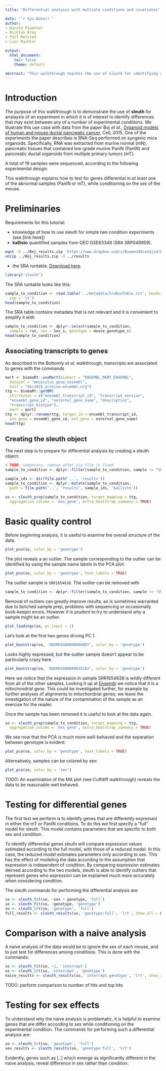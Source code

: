 ```yaml
---
title: "Differential analysis with multiple conditions and covariates"

date: "`r Sys.Date()`"
author:
- Harold Pimentel
- Nicolas Bray
- Páll Melsted
- Lior Pachter

output:
  html_document:
    toc: false
    theme: default

abstract: "This walkthrough teaches the use of sleuth for identifying differences in expression between any of a number of multiple conditions."
---
```


# Introduction

The purpose of this walkthrough is to demonstrate the use of __sleuth__ for analaysis of an experiment in which it is of interest to identify differences that may exist between any of a number of experimental conditions. We illustrate this use case with data from the paper Boj _et al_., [Organoid models of human and mouse ductal pancreatic cancer](http://www.sciencedirect.com/science/article/pii/S009286741401592X), Cell, 2015.
One of the experiments the paper describes is RNA-Seq performed on syngenic mice organoids.
Specifically, RNA was extracted from murine normal (mN), pancreatic tissues that contained low-grade murine PanIN (PanIN) and pancreatic ductal organoids from multiple primary tumors (mT).

A total of 19 samples were sequenced, according to the following experimental design:

This walkthrough explains how to test for genes differential in _at least_ one of the abnormal samples (PanIN or mT), while conditioning on the sex of the mouse.

# Preliminaries

Requirements for this tutorial:

- knowledge of how to use sleuth for simple two condition experiments (see [link here])
- __kallisto__ quantified samples from GEO GSE63348 (SRA SRP049959).

```bash
wget -O ../Boj_results.zip 'https://www.dropbox.com/s/8swoeu94candjxd/Boj_results.zip?dl=1'
unzip ../Boj_results.zip -d ../results
```

- the SRA runtable. [Download here](https://raw.githubusercontent.com/pachterlab/sleuth_walkthroughs/master/boj/metadata/SraRunTable.txt).


```r
library('sleuth')
```

The SRA runtable looks like this:
```r
sample_to_condition <- read.table('../metadata/SraRunTable.txt', header = TRUE,
  sep = '\t')
head(sample_to_condition)
```

The SRA table contains metadata that is not relevant and it is convenient to simplify it with

```r
sample_to_condition <- dplyr::select(sample_to_condition,
  sample = run, sex = Sex_s, genotype = mouse_genotype_s)
head(sample_to_condition)

```

## Associating transcripts to genes

As described in the Bottomly _et al_. walkthrough, transcripts are associated to genes with the commands

```r
mart <- biomaRt::useMart(biomart = "ENSEMBL_MART_ENSEMBL",
  dataset = "mmusculus_gene_ensembl",
  host = "dec2015.archive.ensembl.org")
ttg <- biomaRt::getBM(
  attributes = c("ensembl_transcript_id", "transcript_version",
  "ensembl_gene_id", "external_gene_name", "description",
  "transcript_biotype"),
  mart = mart)
ttg <- dplyr::rename(ttg, target_id = ensembl_transcript_id,
  ens_gene = ensembl_gene_id, ext_gene = external_gene_name)
head(ttg)
```

## Creating the sleuth object

The next step is to prepare for differential analysis by creating a sleuth object:

```r
# TODO: temporary. remove after zip file is fixed
sample_to_condition <- dplyr::filter(sample_to_condition, sample != "SRR1654626")
```

```r
sample_ids <- dir(file.path('..', 'results'))
sample_to_condition <- dplyr::mutate(sample_to_condition,
  path = file.path('..', 'results', sample_ids, 'kallisto'))
```

```r
so <- sleuth_prep(sample_to_condition, target_mapping = ttg,
  aggregation_column = 'ens_gene', extra_bootstrap_summary = TRUE)
```

# Basic quality control

Before beginning analysis, it is useful to examine the overall structure of the data.

```r
plot_pca(so, color_by = 'genotype')
```

The plot reveals a an outlier.
The sample corresponding to the outlier can be identified by using the sample name labels in the PCA plot:

```r
plot_pca(so, color_by = 'genotype', text_labels = TRUE)
```

The outlier sample is `SRR1654638`.
The outlier can be removed with

```r
sample_to_condition <- dplyr::filter(sample_to_condition, sample != 'SRR1654638')
```

Removal of outliers can greatly improve results, an is sometimes warranted due to botched sample prep, problems with sequencing or occasionally book-keepin errors.
However it is prudent to try to understand _why_ a sample might be an outlier.

```r
plot_loadings(so, pc_input = 1)
```

Let's look at the first two genes driving PC 1.

```r
plot_bootstrap(so, 'ENSMUSG00000096887', color_by = 'genotype')
```

Looks highly expressed, but the outlier sample doesn't appear to be particularly crazy here.

```r
plot_bootstrap(so, 'ENSMUSG00000035202', color_by = 'genotype')
```

Here we notice that the expression in sample SRR1654638 is wildly different from all of the other samples.
Looking it up at [Ensembl](http://www.ensembl.org/Mus_musculus/Gene/Summary?g=ENSMUSG00000035202;r=9:123366927-123462666) we notice that it is a mitochondrial gene.
This could be investigated further, for example by further analyses of alignments to mitochondrial genes; we leave the investigation of the nature of the contamination of the sample as an exercise for the reader.

Once the sample has been removed it is useful to look at the data again.


```r
so <- sleuth_prep(sample_to_condition, target_mapping = ttg,
  aggregation_column = 'ens_gene', extra_bootstrap_summary = TRUE)
```

We see now that the PCA is much more well-behaved and the separation between genotype is evident:


```r
plot_pca(so, color_by = 'genotype', text_labels = TRUE)
```

Alternatively, samples can be colored by sex:

```r
plot_pca(so, color_by = 'sex')
```


TODO: An examination of the MA plot (see Cuffdiff walkthrough) reveals the data to be reasonable well behaved.

# Testing for differential genes

The first test we perform is to identify genes that are differently expressed in either the mT or PanIN conditions.
To do this we first specify a "full" model for sleuth. This model contains parameters that are specific to both sex and condition.

To identify differential genes sleuth will compare expression values estimated according to the full model, with those of a reduced model.
In this case, the reduced model estimates parameters only according to sex.
This has the effect of modeling the data according to the assumption that expression is independent of condition.
By comparing expression estimates deirved according to the two models, sleuth is able to identify outliers that represent genes who expression can be explained much more accurately when considering condition.

The sleuth commands for performing the differential analysis are:

```r
so <- sleuth_fit(so, ~sex + genotype, 'full')
so <- sleuth_fit(so, ~genotype, 'genotype')
so <- sleuth_lrt(so, 'genotype', 'full')
full_results <- sleuth_results(so, 'genotype:full', 'lrt', show_all = FALSE)
```

# Comparison with a naive analysis

A naive analysis of the data would be to ignore the sex of each mouse, and to just test for differences among conditions.
This is done with the commands:

```r
so <- sleuth_fit(so, ~1, 'intercept')
so <- sleuth_lrt(so, 'intercept', 'genotype')
naive_results <- sleuth_results(so, 'intercept:genotype', 'lrt', show_all = FALSE)
```

TODO: perform comparison to number of hits and top hits

# Testing for sex effects

To understand why the naive analysis is problematic, it is helpful to examine genes that are differ according to sex while conditioning on the experimental condition.
The commands for performing such a differential analysis are:

```r
so <- sleuth_lrt(so, 'genotype', 'full')
sex_results <- sleuth_results(so, 'genotype:full', 'lrt')
```

Evidently, genes such as [..] which emerge as significantly different in the naive analysis, reveal difference in sex rather than condition.
